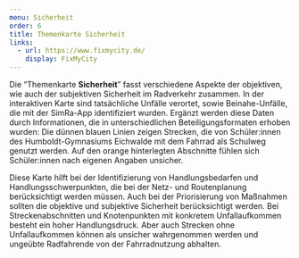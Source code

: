 ```yaml
---
menu: Sicherheit
order: 6
title: Themenkarte Sicherheit
links:
  - url: https://www.fixmycity.de/
    display: FixMyCity
---
```

Die “Themenkarte **Sicherheit**” fasst verschiedene Aspekte der objektiven, wie auch der subjektiven Sicherheit im Radverkehr zusammen. In der interaktiven Karte sind tatsächliche Unfälle verortet, sowie Beinahe-Unfälle, die mit der SimRa-App identifiziert wurden. Ergänzt werden diese Daten durch Informationen, die in unterschiedlichen Beteiligungsformaten erhoben wurden: Die dünnen blauen Linien zeigen Strecken, die von Schüler:innen des Humboldt-Gymnasiums Eichwalde mit dem Fahrrad als Schulweg genutzt werden. Auf den orange hinterlegten Abschnitte fühlen sich Schüler:innen nach eigenen Angaben unsicher.

Diese Karte hilft bei der Identifizierung von Handlungsbedarfen und Handlungsschwerpunkten, die bei der Netz- und Routenplanung berücksichtigt werden müssen. Auch bei der Priorisierung von Maßnahmen sollten die objektive und subjektive Sicherheit berücksichtigt werden. Bei Streckenabschnitten und Knotenpunkten mit konkretem Unfallaufkommen besteht ein hoher Handlungsdruck. Aber auch Strecken ohne Unfallaufkommen können als unsicher wahrgenommen werden und ungeübte Radfahrende von der Fahrradnutzung abhalten.
